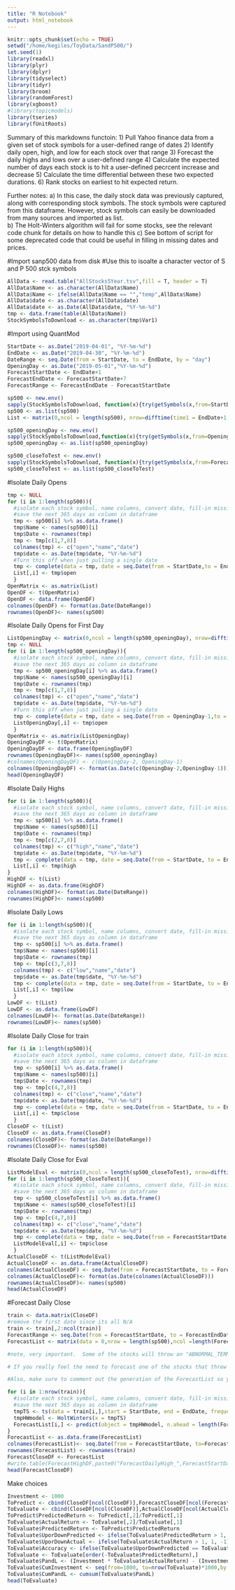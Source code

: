 ```yaml
---
title: "R Notebook"
output: html_notebook
---
```

```r
knitr::opts_chunk$set(echo = TRUE)
setwd("/home/kegiles/ToyData/SandP500/")
set.seed(1)
library(readxl)
library(plyr)
library(dplyr)
library(tidyselect)
library(tidyr)
library(broom)
library(randomForest)
library(xgboost)
#library(topicmodels)
library(tseries)
library(fUnitRoots)
```

Summary of this markdowns functoin:
1) Pull Yahoo finance data from a given set of stock symbols for a user-defined range of dates
2) Identify daily open, high, and low for each stock over that range
3) Forecast the daily highs and lows over a user-defined range
4) Calculate the expected number of days each stock is to hit a user-defined pecrcent increase and decrease
5) Calculate the time differential between these two expected durations.
6) Rank stocks on earliest to hit expected return.

Further notes:
a) In this case, the daily stock data was previously captured, along with corresponding stock symbols.  The stock symbols were captured from this dataframe.  However, stock symbols can easily be downloaded from many sources and imported as list.   
b) The Holt-Winters algorithm will fail for some stocks, see the relevant code chunk for details on how to handle this
c) See bottom of script for some deprecated code that could be useful in filling in missing dates and prices. 

#Import sanp500 data from disk 
#Use this to isoalte a character vector of S and P 500 stck symbols
```r
AllData <- read.table("AllStocks5Year.tsv",fill = T, header = T)
AllData$Name <- as.character(AllData$Name)
AllData$Name <- ifelse(AllData$Name == "","temp",AllData$Name)
AllData$date <- as.character(AllData$date)
AllData$date <- as.Date(AllData$date, "%Y-%m-%d")
tmp <- data.frame(table(AllData$Name))
StockSymbolsToDownload <- as.character(tmp$Var1)
```

#Import using QuantMod
```r
StartDate <- as.Date("2019-04-01", "%Y-%m-%d")
EndDate <- as.Date("2019-04-30", "%Y-%m-%d")
DateRange <- seq.Date(from = StartDate, to = EndDate, by = "day")
OpeningDay <- as.Date("2019-05-01","%Y-%m-%d")
ForecastStartDate <- EndDate+1
ForecastEndDate <- ForecastStartDate+7
ForecastRange <- ForecastEndDate - ForecastStartDate
```

```r
sp500 <- new.env()
sapply(StockSymbolsToDownload, function(x){try(getSymbols(x,from=StartDate-1,to=EndDate,env=sp500),silent=TRUE)})
sp500 <- as.list(sp500)
List <- matrix(0,ncol = length(sp500), nrow=difftime(time1 = EndDate+1, time2 = StartDate, units = c("days")))
```

```r
sp500_openingDay <- new.env()
sapply(StockSymbolsToDownload,function(x){try(getSymbols(x,from=OpeningDay-1,to=OpeningDay,env=sp500_openingDay),silent=TRUE)})
sp500_openingDay <- as.list(sp500_openingDay)
```

```r
sp500_closeToTest <- new.env()
sapply(StockSymbolsToDownload, function(x){try(getSymbols(x,from=ForecastStartDate,to=ForecastEndDate,env=sp500_closeToTest),silent=TRUE)})
sp500_closeToTest <- as.list(sp500_closeToTest)
```

#Isolate Daily Opens
```r
tmp <- NULL
for (i in 1:length(sp500)){
  #isolate each stock symbol, name columns, convert date, fill-in missing dates, create time series, run Holt Winters
  #save the next 365 days as column in dataframe
  tmp <- sp500[i] %>% as.data.frame()
  tmp$Name <- names(sp500)[i]
  tmp$Date <- rownames(tmp)
  tmp <- tmp[c(1,7,8)]
  colnames(tmp) <- c("open","name","date")
  tmp$date <- as.Date(tmp$date, "%Y-%m-%d")
  #Turn this off when just pulling a single date
  tmp <- complete(data = tmp, date = seq.Date(from = StartDate,to = EndDate, by="day")) %>% fill(open) %>%  fill(name) %>% as.data.frame()
  List[,i] <- tmp$open 
  }
OpenMatrix <- as.matrix(List)
OpenDF <- t(OpenMatrix)
OpenDF <- data.frame(OpenDF)
colnames(OpenDF) <- format(as.Date(DateRange))
rownames(OpenDF)<- names(sp500)
```

#Isolate Daily Opens for First Day
```r
ListOpeningDay <- matrix(0,ncol = length(sp500_openingDay), nrow=difftime(time1 = OpeningDay+1, time2 = OpeningDay-1, units = c("days")))
tmp <- NULL
for (i in 1:length(sp500_openingDay)){
  #isolate each stock symbol, name columns, convert date, fill-in missing dates, create time series, run Holt Winters
  #save the next 365 days as column in dataframe
  tmp <- sp500_openingDay[i] %>% as.data.frame()
  tmp$Name <- names(sp500_openingDay)[i]
  tmp$Date <- rownames(tmp)
  tmp <- tmp[c(1,7,8)]
  colnames(tmp) <- c("open","name","date")
  tmp$date <- as.Date(tmp$date, "%Y-%m-%d")
  #Turn this off when just pulling a single date
  tmp <- complete(data = tmp, date = seq.Date(from = OpeningDay-1,to = OpeningDay, by="day")) %>% fill(open) %>%  fill(name) %>% as.data.frame()
  ListOpeningDay[,i] <- tmp$open 
  }
OpenMatrix <- as.matrix(ListOpeningDay)
OpeningDayDF <- t(OpenMatrix)
OpeningDayDF <- data.frame(OpeningDayDF)
rownames(OpeningDayDF)<- names(sp500_openingDay)
#colnames(OpeningDayDF) <- c(OpeningDay-2, OpeningDay-1)
colnames(OpeningDayDF) <- format(as.Date(c(OpeningDay-2,OpeningDay-1)))
head(OpeningDayDF)
```



#Isolate Daily Highs
```r
for (i in 1:length(sp500)){
  #isolate each stock symbol, name columns, convert date, fill-in missing dates, create time series, run Holt Winters
  #save the next 365 days as column in dataframe
  tmp <- sp500[i] %>% as.data.frame()
  tmp$Name <- names(sp500)[i]
  tmp$Date <- rownames(tmp)
  tmp <- tmp[c(2,7,8)]
  colnames(tmp) <- c("high","name","date")
  tmp$date <- as.Date(tmp$date, "%Y-%m-%d")
  tmp <- complete(data = tmp, date = seq.Date(from = StartDate, to = EndDate, by="day")) %>% fill(high) %>%  fill(name) %>%   as.data.frame()
  List[,i] <- tmp$high 
}
HighDF <- t(List)
HighDF <- as.data.frame(HighDF)
colnames(HighDF)<- format(as.Date(DateRange))
rownames(HighDF)<- names(sp500)
```

#Isolate Daily Lows
```r
for (i in 1:length(sp500)){
  #isolate each stock symbol, name columns, convert date, fill-in missing dates, create time series, run Holt Winters
  #save the next 365 days as column in dataframe
  tmp <- sp500[i] %>% as.data.frame()
  tmp$Name <- names(sp500)[i]
  tmp$Date <- rownames(tmp)
  tmp <- tmp[c(3,7,8)]
  colnames(tmp) <- c("low","name","date")
  tmp$date <- as.Date(tmp$date, "%Y-%m-%d")
  tmp <- complete(data = tmp, date = seq.Date(from = StartDate, to = EndDate, by = "day")) %>% fill(low) %>% fill(name) %>% as.data.frame()
  List[,i] <- tmp$low
  }
LowDF <- t(List)
LowDF <- as.data.frame(LowDF)
colnames(LowDF)<- format(as.Date(DateRange))
rownames(LowDF)<- names(sp500)
```

#Isolate Daily Close for train
```r
for (i in 1:length(sp500)){
  #isolate each stock symbol, name columns, convert date, fill-in missing dates, create time series, run Holt Winters
  #save the next 365 days as column in dataframe
  tmp <- sp500[i] %>% as.data.frame()
  tmp$Name <- names(sp500)[i]
  tmp$Date <- rownames(tmp)
  tmp <- tmp[c(4,7,8)]
  colnames(tmp) <- c("close","name","date")
  tmp$date <- as.Date(tmp$date, "%Y-%m-%d")
  tmp <- complete(data = tmp, date = seq.Date(from = StartDate, to = EndDate, by = "day")) %>% fill(close) %>% fill(name) %>% as.data.frame()
  List[,i] <- tmp$close
  }
CloseDF <- t(List)
CloseDF <- as.data.frame(CloseDF)
colnames(CloseDF)<- format(as.Date(DateRange))
rownames(CloseDF)<- names(sp500)
```

#Isolate Daily Close for Eval
```r
ListModelEval <- matrix(0,ncol = length(sp500_closeToTest), nrow=difftime(time1 = ForecastEndDate+1, time2 = ForecastStartDate, units = c("days")))
for (i in 1:length(sp500_closeToTest)){
  #isolate each stock symbol, name columns, convert date, fill-in missing dates, create time series, run Holt Winters
  #save the next 365 days as column in dataframe
  tmp <- sp500_closeToTest[i] %>% as.data.frame()
  tmp$Name <- names(sp500_closeToTest)[i]
  tmp$Date <- rownames(tmp)
  tmp <- tmp[c(4,7,8)]
  colnames(tmp) <- c("close","name","date")
  tmp$date <- as.Date(tmp$date, "%Y-%m-%d")
  tmp <- complete(data = tmp, date = seq.Date(from = ForecastStartDate, to = ForecastEndDate, by = "day")) %>% fill(close) %>% fill(name) %>% as.data.frame()
  ListModelEval[,i] <- tmp$close
  }
ActualCloseDF <- t(ListModelEval)
ActualCloseDF <- as.data.frame(ActualCloseDF)
colnames(ActualCloseDF) <- seq.Date(from = ForecastStartDate, to = ForecastEndDate, by = "day")
colnames(ActualCloseDF)<- format(as.Date(colnames(ActualCloseDF)))
rownames(ActualCloseDF)<- names(sp500)
head(ActualCloseDF)
```



#Forecast Daily Close
```r
train <- data.matrix(CloseDF) 
#remove the first date since its all N/A
train <- train[,2:ncol(train)]
ForecastRange <- seq.Date(from = ForecastStartDate, to = ForecastEndDate, by = "day")
ForecastList <- matrix(data = 0,nrow = length(sp500),ncol =length(ForecastRange))

#note, very important.  Some of the stocks will throw an "ABNORMAL_TERMINATOIN_IN_LNSSRCH" error.  This means there is a singularity in the data.  I don't have an elegant solution for this, except to skip that stock.  Unfortunately, the error causes the loop to drop out. So, you need to id the stock that threw the error and re-run the loop starting at the stock immediately following the one that caused the error. Continue this until you are done. 

# If you really feel the need to forecast one of the stocks that threw the exception you have a few options.  First, you can go back and try again by setting a diffenent seed.  Second, you can use a different algorithm (ARIMA, ets, etc.). Third, you can slightly tweak the date ranges to generate a different time series that may not cause the error.  

#Also, make sure to comment out the generation of the ForecastList so you don't overwrite the file.

for (i in 1:nrow(train)){
  #isolate each stock symbol, name columns, convert date, fill-in missing dates, create time series, run Holt Winters
  #save the next 365 days as column in dataframe
  tmpTS <- ts(data = train[i,],start = StartDate, end = EndDate, frequency = 365)
  tmpHWmodel <- HoltWinters(x = tmpTS)
  ForecastList[i,] <- predict(object = tmpHWmodel, n.ahead = length(ForecastRange))
}
ForecastList <- as.data.frame(ForecastList)
colnames(ForecastList)<- seq.Date(from = ForecastStartDate, to=ForecastEndDate, by = "days")
rownames(ForecastList) <- rownames(train)
ForecastCloseDF <- ForecastList
#write.table(ForecastHighDF,paste0("ForecastDailyHigh_",ForecastStartDate,"to",ForecastEndDate,".xlsx"),quote = F, col.names = T, row.names = T, sep = "\t")
head(ForecastCloseDF)
```
Make choices 
```r
Investment <- 1000
ToPredict <- cbind(CloseDF[ncol(CloseDF)],ForecastCloseDF[ncol(ForecastCloseDF)])
ToEvaluate <- cbind(CloseDF[ncol(CloseDF)],ActualCloseDF[ncol(ActualCloseDF)])
ToPredict$PredictedReturn <- ToPredict[,2]/ToPredict[,1]
ToEvaluate$ActualReturn <- ToEvaluate[,2]/ToEvaluate[,1]
ToEvaluate$PredictedReturn <- ToPredict$PredictedReturn
ToEvaluate$UporDownPredicted <- ifelse(ToEvaluate$PredictedReturn > 1, 1,-1)
ToEvaluate$UporDownActual <- ifelse(ToEvaluate$ActualReturn > 1, 1, -1)
ToEvaluate$Accuracy <- ifelse(ToEvaluate$UporDownPredicted == ToEvaluate$UporDownActual, 1, 0)
ToEvaluate <- ToEvaluate[order(-ToEvaluate$PredictedReturn),]
ToEvaluate$PandL <- (Investment * ToEvaluate$ActualReturn) - (Investment + 12)
ToEvaluate$CumInvestment <- seq(from=1000, to=nrow(ToEvaluate)*1000,by = 1000)
ToEvaluate$CumPandL <- cumsum(ToEvaluate$PandL)
head(ToEvaluate)
```


